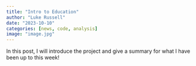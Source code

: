 ```yaml
---
title: "Intro to Education"
author: "Luke Russell"
date: "2023-10-10"
categories: [news, code, analysis]
image: "image.jpg"
---
```


In this post, I will introduce the project and give a summary for what I have been up to this week! 
